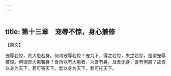 ```yaml
---
---
---
```

title: 第十三章　宠辱不惊，身心兼修
---




【原文】

宠辱若惊，贵大患若身。何谓宠辱若惊？宠为下，得之若惊，失之若惊，是谓宠辱若惊。何谓贵大患若身？吾所以有大患者，为吾有身，及吾无身，吾有何患？故贵以身为天下，若可寄天下。爱以身为天下，若可托天下。